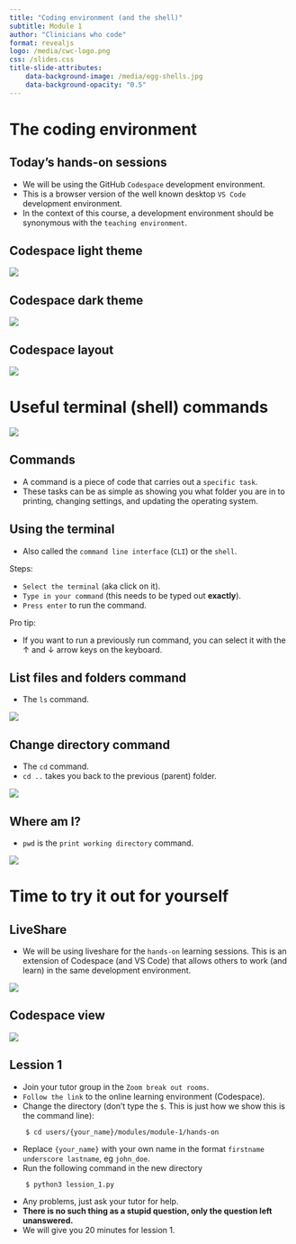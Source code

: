 ```yaml
---
title: "Coding environment (and the shell)"
subtitle: Module 1
author: "Clinicians who code"
format: revealjs
logo: /media/cwc-logo.png
css: /slides.css
title-slide-attributes:
    data-background-image: /media/egg-shells.jpg
    data-background-opacity: "0.5"
---
```


# The coding environment


## Today's hands-on sessions {background-image="/media/bamboo-woods.jpg" background-opacity="0.2"}

* We will be using the GitHub `Codespace` development environment.
* This is a browser version of the well known desktop `VS Code` development environment.
* In the context of this course, a development environment should be synonymous with the `teaching environment`.


## <span class="hide-title">Codespace light theme</span>

![](/media/codespace-light-theme.png){.absolute top=0 left=0 width="max" height="max"}


## <span class="hide-title">Codespace dark theme</span>

![](/media/codespace-dark-theme.png){.absolute top=0 left=0 width="max" height="max"}


## <span class="hide-title">Codespace layout</span>

![](/media/codespace-description.png){.absolute top=0 left=0 width="max" height="max"}


# Useful terminal (shell) commands

![](/media/the-shell.png){.bordered fig-align="center" width="max" height="max"}

## Commands {background-image="/media/command-button.jpg" background-opacity="0.2"}

* A command is a piece of code that carries out a `specific task`.
* These tasks can be as simple as showing you what folder you are in to printing, changing settings, and updating the operating system.


## Using the terminal {.smaller}

* Also called the `command line interface` (`CLI`) or the `shell`.

Steps:

* `Select the terminal` (aka click on it).
* `Type in your command` (this needs to be typed out **exactly**).
* `Press enter` to run the command.

Pro tip:

* If you want to run a previously run command, you can select it with the &#8593; and 
&#8595; arrow keys on the keyboard.


## List files and folders command

* The `ls` command.

![](/media/command-ls.png){.bordered fig-align="center" width="max" height="max"}


## Change directory command

* The `cd` command.
* `cd ..` takes you back to the previous (parent) folder.

![](/media/command-cd.png){.bordered fig-align="center" width="max" height="max"}

## Where am I?

* `pwd` is the `print working directory` command.

![](/media/command-pwd.png){.bordered fig-align="center" width="max" height="max"}


# Time to try it out for yourself{background-image="/media/dive-into-lake.jpg" background-opacity="0.2"}

## LiveShare

* We will be using liveshare for the `hands-on` learning sessions. This is an extension of Codespace (and VS Code) that allows others to work (and learn) in the same development environment.

![](/media/liveshare.png){width="max" fig-align="center" height="max" border-width="1"}


## <span class="hide-title">Codespace view</span>

![](/media/codespace-light-theme.png){.absolute top=0 left=0 width="max" height="max"}

## Lession 1 {.smaller}

* Join your tutor group in the `Zoom break out rooms`.
* `Follow the link` to the online learning environment (Codespace).
* Change the directory (don't type the `$`. This is just how we show this is the command line):

```
    $ cd users/{your_name}/modules/module-1/hands-on
```

* Replace `{your_name}` with your own name in the format `firstname underscore lastname`, eg `john_doe`.
* Run the following command in the new directory 

```
    $ python3 lession_1.py
```

* Any problems, just ask your tutor for help. 
* **There is no such thing as a stupid question, only the question left unanswered.**
* We will give you 20 minutes for lession 1.
